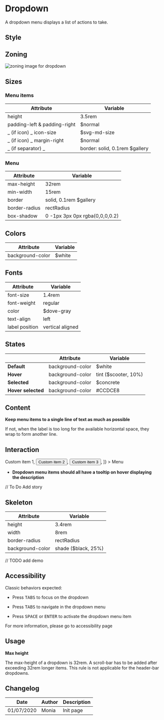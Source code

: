 
<Meta title="Components|Dropdown" />

# Dropdown

A dropdown menu displays a list of actions to take.

## Style

## Zoning

<img src={dropdownZoning} alt="zoning image for dropdown" className="full" class="full" />

## Sizes <a id="sizes" />

### Menu items

| Attribute                    | Variable                        |
| ---------------------------- | ------------------------------- |
| height                       | 3.5rem                          |
| padding-left & padding-right | $normal                        |
| _ (if icon) _ icon-size      | $svg-md-size                   |
| _ (if icon) _ margin-right   | $normal                        |
| _ (if separator) _           | border: solid, 0.1rem $gallery |

### Menu

| Attribute     | Variable                       |
| ------------- | ------------------------------ |
| max-height    | 32rem                          |
| min-width     | 15rem                          |
| border        | solid, 0.1rem $gallery        |
| border-radius | rectRadius                     |
| box-shadow    | 0 -1px 3px 0px rgba(0,0,0,0.2) |

## Colors

| Attribute        | Variable |
| ---------------- | -------- |
| background-color | $white  |

## Fonts

| Attribute      | Variable         |
| -------------- | ---------------- |
| font-size      | 1.4rem           |
| font-weight    | regular          |
| color          | $dove-gray      |
| text-align     | left             |
| label position | vertical aligned |

## States

|                    | Attribute        | Variable              |
| ------------------ | ---------------- | --------------------- |
| **Default**        | background-color | $white               |
| **Hover**          | background-color | tint ($scooter, 10%) |
| **Selected**       | background-color | $concrete            |
| **Hover selected** | background-color | #CCDCE8               |

## Content

**Keep menu items to a single line of text as much as possible**

If not, when the label is too long for the available horizontal space, they wrap to form another line.

## Interaction


<Preview>
  <Story name="information">
	<Dropdown
		as={Button}
		aria-label="Custom menu"
		items={[
			<button>Custom item 1</button>,
			<button>Custom item 2</button>,
			<button>Custom item 3</button>,
		]}
	>
		Menu
	</Dropdown>
  </Story>
</Preview>

- **Dropdown menu items should all have a tooltip on hover displaying the description**

// To Do Add story

## Skeleton

| Attribute        | Variable             |
| ---------------- | -------------------- |
| height           | 3.4rem               |
| width            | 8rem                 |
| border-radius    | rectRadius           |
| background-color | shade ($black, 25%) |

// TODO add demo

## Accessibility

Classic behaviors expected:

- Press <kbd>TABS</kbd> to focus on the dropdown

- Press <kbd>TABS</kbd> to navigate in the dropdown menu

- Press <kbd>SPACE</kbd> or <kbd>ENTER</kbd> to activate the dropdown menu item

For more information, please go to accessibility page

## Usage

**Max height**

The max-height of a dropdown is 32rem. A scroll-bar has to be added after exceeding 32rem longer items.
This rule is not applicable for the header-bar dropdowns.

## Changelog

| Date       | Author | Description |
| ---------- | ------ | ----------- |
| 01/07/2020 | Monia  | Init page   |
